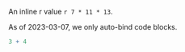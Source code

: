 An inline r value `r 7 * 11 * 13`.

As of 2023-03-07, we only auto-bind code blocks.

```r
3 + 4
```